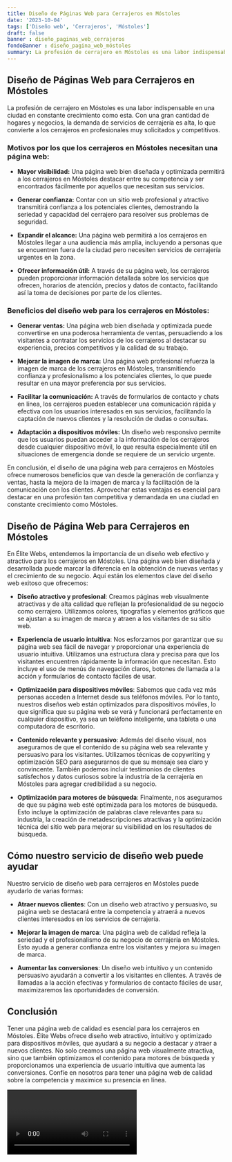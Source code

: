 ```yaml
---
title: Diseño de Páginas Web para Cerrajeros en Móstoles
date: '2023-10-04'
tags: ['Diseño web', 'Cerrajeros', 'Móstoles']
draft: false
banner : diseño_paginas_web_cerrajeros
fondoBanner : diseño_pagina_web_móstoles
summary: La profesión de cerrajero en Móstoles es una labor indispensable en una ciudad en constante crecimiento como esta. Con una gran cantidad de hogares y negocios, la demanda de servicios de cerrajería es alta, lo que convierte a los cerrajeros en profesionales muy solicitados y competitivos.
---
```


## Diseño de Páginas Web para Cerrajeros en Móstoles

La profesión de cerrajero en Móstoles es una labor indispensable en una ciudad en constante crecimiento como esta. Con una gran cantidad de hogares y negocios, la demanda de servicios de cerrajería es alta, lo que convierte a los cerrajeros en profesionales muy solicitados y competitivos.

### Motivos por los que los cerrajeros en Móstoles necesitan una página web:

- **Mayor visibilidad:** Una página web bien diseñada y optimizada permitirá a los cerrajeros en Móstoles destacar entre su competencia y ser encontrados fácilmente por aquellos que necesitan sus servicios.

- **Generar confianza:** Contar con un sitio web profesional y atractivo transmitirá confianza a los potenciales clientes, demostrando la seriedad y capacidad del cerrajero para resolver sus problemas de seguridad.

- **Expandir el alcance:** Una página web permitirá a los cerrajeros en Móstoles llegar a una audiencia más amplia, incluyendo a personas que se encuentren fuera de la ciudad pero necesiten servicios de cerrajería urgentes en la zona.

- **Ofrecer información útil:** A través de su página web, los cerrajeros pueden proporcionar información detallada sobre los servicios que ofrecen, horarios de atención, precios y datos de contacto, facilitando así la toma de decisiones por parte de los clientes.

### Beneficios del diseño web para los cerrajeros en Móstoles:

- **Generar ventas:** Una página web bien diseñada y optimizada puede convertirse en una poderosa herramienta de ventas, persuadiendo a los visitantes a contratar los servicios de los cerrajeros al destacar su experiencia, precios competitivos y la calidad de su trabajo.

- **Mejorar la imagen de marca:** Una página web profesional refuerza la imagen de marca de los cerrajeros en Móstoles, transmitiendo confianza y profesionalismo a los potenciales clientes, lo que puede resultar en una mayor preferencia por sus servicios.

- **Facilitar la comunicación:** A través de formularios de contacto y chats en línea, los cerrajeros pueden establecer una comunicación rápida y efectiva con los usuarios interesados en sus servicios, facilitando la captación de nuevos clientes y la resolución de dudas o consultas.

- **Adaptación a dispositivos móviles:** Un diseño web responsivo permite que los usuarios puedan acceder a la información de los cerrajeros desde cualquier dispositivo móvil, lo que resulta especialmente útil en situaciones de emergencia donde se requiere de un servicio urgente.

En conclusión, el diseño de una página web para cerrajeros en Móstoles ofrece numerosos beneficios que van desde la generación de confianza y ventas, hasta la mejora de la imagen de marca y la facilitación de la comunicación con los clientes. Aprovechar estas ventajas es esencial para destacar en una profesión tan competitiva y demandada en una ciudad en constante crecimiento como Móstoles.

<GifSeo />

<Cta />

## Diseño de Página Web para Cerrajeros en Móstoles

En Élite Webs, entendemos la importancia de un diseño web efectivo y atractivo para los cerrajeros en Móstoles. Una página web bien diseñada y desarrollada puede marcar la diferencia en la obtención de nuevas ventas y el crecimiento de su negocio. Aquí están los elementos clave del diseño web exitoso que ofrecemos:

- **Diseño atractivo y profesional**: Creamos páginas web visualmente atractivas y de alta calidad que reflejan la profesionalidad de su negocio como cerrajero. Utilizamos colores, tipografías y elementos gráficos que se ajustan a su imagen de marca y atraen a los visitantes de su sitio web.

- **Experiencia de usuario intuitiva**: Nos esforzamos por garantizar que su página web sea fácil de navegar y proporcionar una experiencia de usuario intuitiva. Utilizamos una estructura clara y precisa para que los visitantes encuentren rápidamente la información que necesitan. Esto incluye el uso de menús de navegación claros, botones de llamada a la acción y formularios de contacto fáciles de usar.

- **Optimización para dispositivos móviles**: Sabemos que cada vez más personas acceden a Internet desde sus teléfonos móviles. Por lo tanto, nuestros diseños web están optimizados para dispositivos móviles, lo que significa que su página web se verá y funcionará perfectamente en cualquier dispositivo, ya sea un teléfono inteligente, una tableta o una computadora de escritorio.

- **Contenido relevante y persuasivo**: Además del diseño visual, nos aseguramos de que el contenido de su página web sea relevante y persuasivo para los visitantes. Utilizamos técnicas de copywriting y optimización SEO para asegurarnos de que su mensaje sea claro y convincente. También podemos incluir testimonios de clientes satisfechos y datos curiosos sobre la industria de la cerrajería en Móstoles para agregar credibilidad a su negocio.

- **Optimización para motores de búsqueda**: Finalmente, nos aseguramos de que su página web esté optimizada para los motores de búsqueda. Esto incluye la optimización de palabras clave relevantes para su industria, la creación de metadescripciones atractivas y la optimización técnica del sitio web para mejorar su visibilidad en los resultados de búsqueda.

## Cómo nuestro servicio de diseño web puede ayudar

Nuestro servicio de diseño web para cerrajeros en Móstoles puede ayudarlo de varias formas:

- **Atraer nuevos clientes**: Con un diseño web atractivo y persuasivo, su página web se destacará entre la competencia y atraerá a nuevos clientes interesados en los servicios de cerrajería.

- **Mejorar la imagen de marca**: Una página web de calidad refleja la seriedad y el profesionalismo de su negocio de cerrajería en Móstoles. Esto ayuda a generar confianza entre los visitantes y mejora su imagen de marca.

- **Aumentar las conversiones**: Un diseño web intuitivo y un contenido persuasivo ayudarán a convertir a los visitantes en clientes. A través de llamadas a la acción efectivas y formularios de contacto fáciles de usar, maximizaremos las oportunidades de conversión.

## Conclusión

Tener una página web de calidad es esencial para los cerrajeros en Móstoles. Élite Webs ofrece diseño web atractivo, intuitivo y optimizado para dispositivos móviles, que ayudará a su negocio a destacar y atraer a nuevos clientes. No solo creamos una página web visualmente atractiva, sino que también optimizamos el contenido para motores de búsqueda y proporcionamos una experiencia de usuario intuitiva que aumenta las conversiones. Confíe en nosotros para tener una página web de calidad sobre la competencia y maximice su presencia en línea.

<Video />

<CtaBot job='Cerrajeros' city='Móstoles'/>

<Gmaps query='Móstoles+españa+maps' />